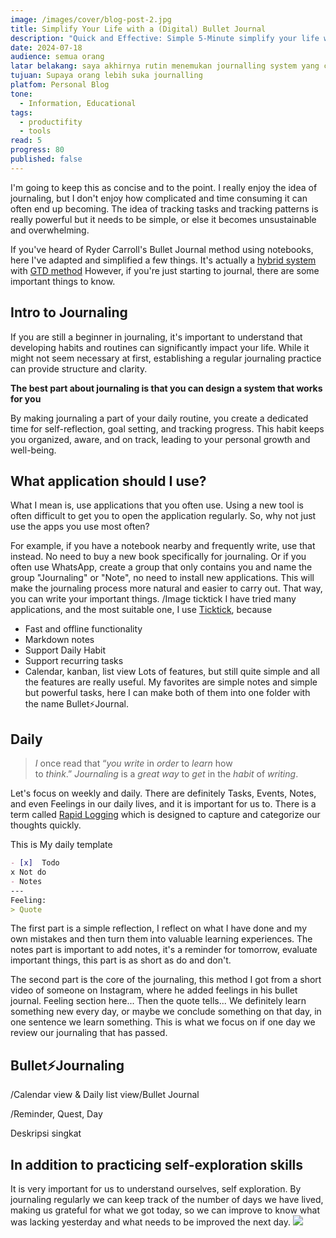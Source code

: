 ```yaml
---
image: /images/cover/blog-post-2.jpg
title: Simplify Your Life with a (Digital) Bullet Journal
description: "Quick and Effective: Simple 5-Minute simplify your life with digital bullet journal"
date: 2024-07-18
audience: semua orang
latar belakang: saya akhirnya rutin menemukan journalling system yang cocok buatku
tujuan: Supaya orang lebih suka journalling
platfom: Personal Blog
tone:
  - Information, Educational
tags:
  - productifity
  - tools
read: 5
progress: 80
published: false
---
```

I'm going to keep this as concise and to the point. I really enjoy the idea of ​​journaling, but I don't enjoy how complicated and time consuming it can often end up becoming. The idea of ​​tracking tasks and tracking patterns is really powerful but it needs to be simple, or else it becomes unsustainable and overwhelming.

If you've heard of Ryder Carroll's Bullet Journal method using notebooks, here I've adapted and simplified a few things. It's actually a [hybrid system](https://blog.workflowy.com/gtd-vs-bullet-journal/) with [GTD method](https://gettingthingsdone.com/what-is-gtd/) However, if you're just starting to journal, there are some important things to know.
## Intro to Journaling
If you are still a beginner in journaling, it's important to understand that developing habits and routines can significantly impact your life. While it might not seem necessary at first, establishing a regular journaling practice can provide structure and clarity.

**The best part about journaling is that you can design a system that works for you**

By making journaling a part of your daily routine, you create a dedicated time for self-reflection, goal setting, and tracking progress. This habit keeps you organized, aware, and on track, leading to your personal growth and well-being.
## What application should I use?
What I mean is, use applications that you often use. Using a new tool is often difficult to get you to open the application regularly. So, why not just use the apps you use most often?

For example, if you have a notebook nearby and frequently write, use that instead. No need to buy a new book specifically for journaling. Or if you often use WhatsApp, create a group that only contains you and name the group "Journaling" or "Note", no need to install new applications. This will make the journaling process more natural and easier to carry out. That way, you can write your important things.
/Image ticktick
I have tried many applications, and the most suitable one, I use [Ticktick](https://ticktick.com), because
- Fast and offline functionality
- Markdown notes
- Support Daily Habit 
- Support recurring tasks
- Calendar, kanban, list view
Lots of features, but still quite simple and all the features are really useful. My favorites are simple notes and simple but powerful tasks, here I can make both of them into one folder with the name Bullet⚡Journal.
## Daily

> _I_ once read that “_you write_ in _order_ to _learn_ how to _think_.” _Journaling_ is a _great way_ to _get_ in the _habit_ of _writing_.

Let's focus on weekly and daily. There are definitely Tasks, Events, Notes, and even Feelings in our daily lives, and it is important for us to. There is a term called [Rapid Logging](https://bulletjournal.com/blogs/faq/what-is-rapid-logging-understand-rapid-logging-bullets-and-signifiers) which is designed to capture and categorize our thoughts quickly.

This is My daily template
```markdown
- [x]  Todo
x Not do
- Notes
---  
Feeling: 
> Quote
```

The first part is a simple reflection, I reflect on what I have done and my own mistakes and then turn them into valuable learning experiences. The notes part is important to add notes, it's a reminder for tomorrow, evaluate important things, this part is as short as do and don't.

The second part is the core of the journaling, this method I got from a short video of someone on Instagram, where he added feelings in his bullet journal. Feeling section here... Then the quote tells... We definitely learn something new every day, or maybe we conclude something on that day, in one sentence we learn something. This is what we focus on if one day we review our journaling that has passed.

## Bullet⚡Journaling
/Calendar view & Daily list view/Bullet Journal

/Reminder, Quest, Day

Deskripsi singkat
## In addition to practicing self-exploration skills
It is very important for us to understand ourselves, self exploration. By journaling regularly we can keep track of the number of days we have lived, making us grateful for what we got today, so we can improve to know what was lacking yesterday and what needs to be improved the next day.
![](https://media1.tenor.com/m/lWbcKa-SmOIAAAAC/no-way-home-spider-man-no-way-home.gif)
